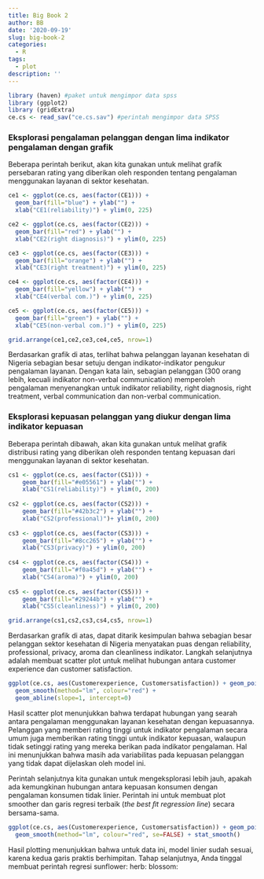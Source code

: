 ```yaml
---
title: Big Book 2
author: BB
date: '2020-09-19'
slug: big-book-2
categories:
  - R
tags:
  - plot
description: ''
---
```


```r

library (haven) #paket untuk mengimpor data spss
library (ggplot2)
library (gridExtra)
ce.cs <- read_sav("ce.cs.sav") #perintah mengimpor data SPSS
```

### Eksplorasi pengalaman pelanggan dengan lima indikator pengalaman dengan grafik
Beberapa perintah berikut, akan kita gunakan untuk melihat grafik persebaran rating yang diberikan oleh responden tentang pengalaman menggunakan layanan di sektor kesehatan.
```r
ce1 <- ggplot(ce.cs, aes(factor(CE1))) +
  geom_bar(fill="blue") + ylab("") +
  xlab("CE1(reliability)") + ylim(0, 225)

ce2 <- ggplot(ce.cs, aes(factor(CE2))) +
  geom_bar(fill="red") + ylab("") +
  xlab("CE2(right diagnosis)") + ylim(0, 225)

ce3 <- ggplot(ce.cs, aes(factor(CE3))) +
  geom_bar(fill="orange") + ylab("") +
  xlab("CE3(right treatment)") + ylim(0, 225)

ce4 <- ggplot(ce.cs, aes(factor(CE4))) +
  geom_bar(fill="yellow") + ylab("") +
  xlab("CE4(verbal com.)") + ylim(0, 225)

ce5 <- ggplot(ce.cs, aes(factor(CE5))) +
  geom_bar(fill="green") + ylab("") +
  xlab("CE5(non-verbal com.)") + ylim(0, 225)

grid.arrange(ce1,ce2,ce3,ce4,ce5, nrow=1)
```

Berdasarkan grafik di atas, terlihat bahwa pelanggan layanan kesehatan di Nigeria sebagian besar setuju dengan indikator-indikator pengukur pengalaman layanan. Dengan kata lain, sebagian pelanggan (300 orang lebih, kecuali indikator non-verbal communication) memperoleh pengalaman menyenangkan untuk indikator reliability, right diagnosis, right treatment, verbal communication dan non-verbal communication. 

### Eksplorasi kepuasan pelanggan yang diukur dengan lima indikator kepuasan
Beberapa perintah dibawah, akan kita gunakan untuk melihat grafik distribusi rating yang diberikan oleh responden tentang kepuasan dari menggunakan layanan di sektor kesehatan.

```r
cs1 <- ggplot(ce.cs, aes(factor(CS1))) +
	geom_bar(fill="#e05561") + ylab("") +
    xlab("CS1(reliability)") + ylim(0, 200)
           
cs2 <- ggplot(ce.cs, aes(factor(CS2))) +
    geom_bar(fill="#42b3c2") + ylab("") +
    xlab("CS2(professional)")+ ylim(0, 200)
           
cs3 <- ggplot(ce.cs, aes(factor(CS3))) +
    geom_bar(fill="#8cc265") + ylab("") +
    xlab("CS3(privacy)") + ylim(0, 200)
           
cs4 <- ggplot(ce.cs, aes(factor(CS4))) +
    geom_bar(fill="#f0a45d") + ylab("") +
    xlab("CS4(aroma)") + ylim(0, 200)
           
cs5 <- ggplot(ce.cs, aes(factor(CS5))) +
    geom_bar(fill="#29244b") + ylab("") +
    xlab("CS5(cleanliness)") + ylim(0, 200)

grid.arrange(cs1,cs2,cs3,cs4,cs5, nrow=1)
```

Berdasarkan grafik di atas, dapat ditarik kesimpulan bahwa sebagian besar pelanggan sektor  kesehatan di Nigeria menyatakan puas dengan reliability, professional, privacy, aroma dan cleanliness indikator. Langkah selanjutnya adalah membuat scatter plot untuk melihat hubungan antara customer experience dan customer satisfaction.

```r
ggplot(ce.cs, aes(Customerexperience, Customersatisfaction)) + geom_point() +
  geom_smooth(method="lm", colour="red") +
  geom_abline(slope=1, intercept=0)
```

Hasil scatter plot menunjukkan bahwa terdapat hubungan yang searah antara pengalaman menggunakan layanan kesehatan dengan kepuasannya. Pelanggan yang memberi rating tinggi untuk indikator pengalaman secara umum juga memberikan rating tinggi untuk indikator kepuasan, walaupun tidak setinggi rating yang mereka berikan pada indikator pengalaman. Hal ini menunjukkan bahwa masih ada variabilitas pada kepuasan pelanggan yang tidak dapat dijelaskan oleh model ini. 

Perintah selanjutnya kita gunakan untuk mengeksplorasi lebih jauh, apakah ada kemungkinan hubungan antara kepuasan konsumen dengan pengalaman konsumen tidak linier. Perintah ini untuk membuat plot smoother dan garis regresi terbaik (*the best ﬁt regression line*) secara bersama-sama.  

```r
ggplot(ce.cs, aes(Customerexperience, Customersatisfaction)) + geom_point() +
  geom_smooth(method="lm", colour="red", se=FALSE) + stat_smooth()
```

Hasil plotting menunjukkan bahwa untuk data ini, model linier sudah sesuai, karena kedua garis praktis berhimpitan. Tahap selanjutnya, Anda tinggal membuat perintah regresi sunflower: herb: blossom: